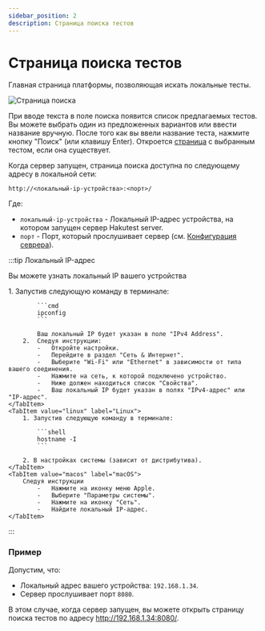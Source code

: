 ```yaml
---
sidebar_position: 2
description: Страница поиска тестов
---
```



# Страница поиска тестов

Главная страница платформы, позволяющая искать локальные тесты.

![Страница поиска](./img/search.png)

При вводе текста в поле поиска появится список предлагаемых тестов. Вы можете выбрать один из предложенных вариантов или ввести название вручную. После того как вы ввели название теста, нажмите кнопку "Поиск" (или клавишу Enter). Откроется [страница](/docs/app/test-page) с выбранным тестом, если она существует.

Когда сервер запущен, страница поиска доступна по следующему адресу в локальной сети:

`http://<локальный-ip-устройства>:<порт>/`

Где:

-   `локальный-ip-устройства` - Локальный IP-адрес устройства, на котором запущен сервер Hakutest server.
-   `порт` - Порт, который прослушивает сервер (см. [Конфигурация севрера](/docs/configuration/server#port)).

:::tip Локальный IP-адрес

Вы можете узнать локальный IP вашего устройства

<Tabs>
    <TabItem value="windows" label="Windows" default>
        1.  Запустив следующую команду в терминале:

            ```cmd
            ipconfig
            ```

            Ваш локальный IP будет указан в поле "IPv4 Address".
        2.  Следуя инструкции:
            -   Откройте настройки.
            -   Перейдите в раздел "Сеть & Интернет".
            -   Выберите "Wi-Fi" или "Ethernet" в зависимости от типа вашего соединения.
            -   Нажмите на сеть, к которой подключено устройство.
            -   Ниже должен находиться список "Свойства".
            -   Ваш локальный IP будет указан в полях "IPv4-адрес" или "IP-адрес".
    </TabItem>
    <TabItem value="linux" label="Linux">
        1. Запустив следующую команду в терминале:

            ```shell
            hostname -I
            ```

        2. В настройках системы (зависит от дистрибутива).
    </TabItem>
    <TabItem value="macos" label="macOS">
        Следуя инструкции
            -   Нажмите на иконку меню Apple.
            -   Выберите "Параметры системы".
            -   Нажмите на иконку "Сеть".
            -   Найдите локальный IP-адрес.
    </TabItem>
</Tabs>

:::

### Пример

Допустим, что:

-   Локальный адрес вашего устройства: `192.168.1.34`.
-   Сервер прослушивает порт `8080`.

В этом случае, когда сервер запущен, вы можете открыть страницу поиска тестов по адресу http://192.168.1.34:8080/.
